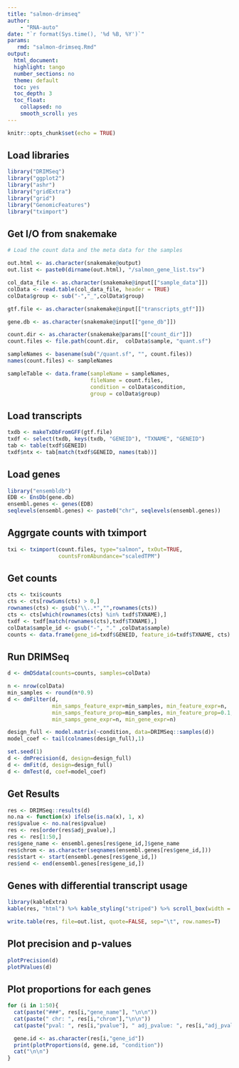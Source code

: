 ```yaml
---
title: "salmon-drimseq"
author:
    - "RNA-auto"
date: "`r format(Sys.time(), '%d %B, %Y')`"
params:
   rmd: "salmon-drimseq.Rmd"
output:
  html_document:
  highlight: tango
  number_sections: no
  theme: default
  toc: yes
  toc_depth: 3
  toc_float:
    collapsed: no
    smooth_scroll: yes
---
```


```r
knitr::opts_chunk$set(echo = TRUE)
```

## Load libraries
```r
library("DRIMSeq")
library("ggplot2")
library("ashr")
library("gridExtra")
library("grid")
library("GenomicFeatures")
library("tximport")
```

## Get I/O from snakemake

```r
# Load the count data and the meta data for the samples

out.html <- as.character(snakemake@output)
out.list <- paste0(dirname(out.html), "/salmon_gene_list.tsv")

col_data_file <- as.character(snakemake@input[["sample_data"]])
colData <- read.table(col_data_file, header = TRUE)
colData$group <- sub("-","_",colData$group)

gtf.file <- as.character(snakemake@input[["transcripts_gtf"]])

gene.db <- as.character(snakemake@input[["gene_db"]])

count.dir <- as.character(snakemake@params[["count_dir"]])
count.files <- file.path(count.dir,  colData$sample, "quant.sf")

sampleNames <- basename(sub("/quant.sf", "", count.files))
names(count.files) <- sampleNames

sampleTable <- data.frame(sampleName = sampleNames,
                          fileName = count.files,
                          condition = colData$condition,
                          group = colData$group)
```


## Load transcripts
```r
txdb <- makeTxDbFromGFF(gtf.file)
txdf <- select(txdb, keys(txdb, "GENEID"), "TXNAME", "GENEID")
tab <- table(txdf$GENEID)
txdf$ntx <- tab[match(txdf$GENEID, names(tab))]
```

## Load genes

```r
library("ensembldb")
EDB <- EnsDb(gene.db)
ensembl.genes <- genes(EDB)
seqlevels(ensembl.genes) <- paste0("chr", seqlevels(ensembl.genes))
```

## Aggrgate counts with tximport
```r
txi <- tximport(count.files, type="salmon", txOut=TRUE,
                countsFromAbundance="scaledTPM")
```

## Get counts
```r
cts <- txi$counts
cts <- cts[rowSums(cts) > 0,]
rownames(cts) <- gsub("\\..*","",rownames(cts))
cts <- cts[which(rownames(cts) %in% txdf$TXNAME),]
txdf <- txdf[match(rownames(cts),txdf$TXNAME),]
colData$sample_id <- gsub("-", "." ,colData$sample)
counts <- data.frame(gene_id=txdf$GENEID, feature_id=txdf$TXNAME, cts)
```

## Run DRIMSeq
```r
d <- dmDSdata(counts=counts, samples=colData)

n <- nrow(colData)
min_samples <- round(n*0.9)
d <- dmFilter(d,
              min_samps_feature_expr=min_samples, min_feature_expr=n,
              min_samps_feature_prop=min_samples, min_feature_prop=0.1,
              min_samps_gene_expr=n, min_gene_expr=n)

design_full <- model.matrix(~condition, data=DRIMSeq::samples(d))
model_coef <- tail(colnames(design_full),1)

set.seed(1)
d <- dmPrecision(d, design=design_full)
d <- dmFit(d, design=design_full)
d <- dmTest(d, coef=model_coef)
```


## Get Results
```r
res <- DRIMSeq::results(d)
no.na <- function(x) ifelse(is.na(x), 1, x)
res$pvalue <- no.na(res$pvalue)
res <- res[order(res$adj_pvalue),]
res <- res[1:50,]
res$gene_name <- ensembl.genes[res$gene_id,]$gene_name
res$chrom <- as.character(seqnames(ensembl.genes[res$gene_id,]))
res$start <- start(ensembl.genes[res$gene_id,])
res$end <- end(ensembl.genes[res$gene_id,])

```
## Genes with differential transcript usage
```r
library(kableExtra)
kable(res, "html") %>% kable_styling("striped") %>% scroll_box(width = "100%")
```
```r
write.table(res, file=out.list, quote=FALSE, sep="\t", row.names=T)
```

## Plot precision and p-values
```r
plotPrecision(d)
plotPValues(d)
```

## Plot proportions for each genes
```r
for (i in 1:50){
  cat(paste("###", res[i,"gene_name"], "\n\n"))
  cat(paste(" chr: ", res[i,"chrom"],"\n\n"))
  cat(paste("pval: ", res[i,"pvalue"], " adj_pvalue: ", res[i,"adj_pvalue"], " likelihood ratio: ", res[i,"lr"], "\n\n"))

  gene.id <- as.character(res[i,"gene_id"])
  print(plotProportions(d, gene.id, "condition"))
  cat("\n\n")
}

```
